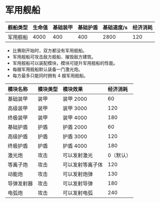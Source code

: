 # 军用舰船

| 舰船类型 | 生命值 | 基础装甲 | 基础护盾 | 基础速度/s | 经济消耗 |
| :------- | :----- | :------- | :------- | :--------- | :------- |
| 军用舰船 | 4000   | 400      | 400      | 2800       | 120      |

- 比赛刚开始时，双方都没有军用舰船。
- 军用舰船可攻击敌方舰船、摧毁敌方建筑。
- 军用舰船可以装配模块，模块可提升军用舰船的性能。
- 每艘军用舰船默认装备一门激光炮。
- 每方最多只能同时拥有 4 艘军用舰船。

| 模块名称   | 模块类型 | 模块效果         | 经济消耗  |
| :--------- | :------- | :--------------- | :-------- |
| 基础装甲   | 装甲     | 装甲 2000        | 60        |
| 高级装甲   | 装甲     | 装甲 3000        | 120       |
| 终极装甲   | 装甲     | 装甲 4000        | 180       |
| 基础护盾   | 护盾     | 护盾 2000        | 60        |
| 高级护盾   | 护盾     | 护盾 3000        | 120       |
| 终极护盾   | 护盾     | 护盾 4000        | 180       |
| 激光炮     | 攻击     | 可以发射激光     | 0（默认） |
| 等离子炮   | 攻击     | 可以发射等离子体 | 120       |
| 动能炮     | 攻击     | 可以发射炮弹     | 130       |
| 导弹发射器 | 攻击     | 可以发射导弹     | 180       |
| 电弧炮     | 攻击     | 可以发射电弧     | 240       |